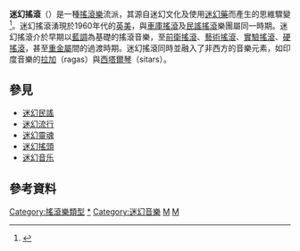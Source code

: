 {{Expand English|ga=yes|Psychedelic rock}}
{{Infobox Music genre
|name              = 迷幻搖滾
|color             = sky blue
|bgcolor           = crimson
|stylistic_origins = [[藍調搖滾|藍調搖滾]]、[[民謠搖滾|民謠搖滾]]、[[具象音樂|具象音樂]]、[[拉加|拉加]]、[[車庫搖滾|車庫搖滾]]、[[爵士乐|爵士乐]]、[[冲浪音乐|冲浪音乐]]、[[電子音樂|電子音樂]]、[[中东音乐|中东音乐]]
|cultural_origins  = 1960年代中期，[[美國|美國]]與[[英國|英國]]
|instruments       = [[電吉他|電吉他]]、[[貝斯吉他|貝斯吉他]]、[[爵士鼓|鼓]]、[[打擊樂器|打擊樂器]]、[[電子琴|電子琴]]、[[西塔爾琴|西塔爾琴]]、[[電子合成器|電子合成器]]、[[特雷門|特雷門]]等
|popularity        = 1960年代晚期達到巔峰
|derivatives       = [[前衛搖滾|前衛搖滾]]、[[新迷幻搖滾|新迷幻搖滾]]、[[即興樂團|即興樂團]]、[[德國搖滾|德國搖滾]]、[[噪音搖滾|噪音搖滾]]、[[硬搖滾|硬搖滾]]、[[重金屬音樂|重金屬]]、[[幻舞|幻舞]]、[[曼城狂熱|曼城狂熱]]、[[低頭派|低頭派]]、[[夢幻流行|夢幻流行]]、[[交響搖滾|交響搖滾]]
|subgenres         = [[Acid_rock|Acid rock]]、[[新迷幻|新迷幻音乐]]
|fusiongenres      = [[迷幻流行|迷幻流行]]、[[迷幻靈魂|迷幻靈魂]]、[[迷幻民謠|迷幻民謠]]、[[迷幻饒舌|迷幻饒舌]]
|regional_scenes   =
|other_topics      =[[嬉皮|嬉皮]]
}}
'''迷幻搖滾'''（{{lang-en|'''Psychedelic rock'''}}）是一種[[搖滾樂|搖滾樂]]流派，其源自迷幻文化及使用[[迷幻藥|迷幻藥]]而產生的思維驟變<ref>{{Cite web |url=http://www.britannica.com/psychedelic/textonly/psychedelic.html |title=Head Sounds |access-date=2009-08-08 |archive-date=2012-11-20 |archive-url=https://web.archive.org/web/20121120184847/http://www.britannica.com/psychedelic/textonly/psychedelic.html |dead-url=no }}</ref>。迷幻搖滾湧現於1960年代的[[英國|英]][[美國|美]]，與[[車庫搖滾|車庫搖滾]]及[[民謠搖滾|民謠搖滾]]樂團屬同一時期。迷幻搖滾介於早期以[[藍調|藍調]]為基礎的搖滾音樂，至[[前衛搖滾|前衛搖滾]]、[[藝術搖滾|藝術搖滾]]、[[實驗搖滾|實驗搖滾]]、[[硬搖滾|硬搖滾]]，甚至[[重金屬音樂|重金屬]]間的過渡時期。迷幻搖滾同時並融入了非西方的音樂元素，如印度音樂的[[拉格_(音樂)|拉加]]（ragas）與[[錫塔琴|西塔爾琴]]（sitars）。

== 參見 ==
*[[迷幻民謠|迷幻民謠]]
*[[迷幻流行|迷幻流行]]
*[[迷幻靈魂|迷幻靈魂]]
*[[迷幻搖頭|迷幻搖頭]]
*[[迷幻音乐|迷幻音乐]]

== 參考資料 ==
{{reflist|2}}
{{Rock}}
[[Category:搖滾樂類型|Category:搖滾樂類型]]
[[Category:迷幻搖滾|*]]
[[Category:迷幻音樂|Category:迷幻音樂]]
[[Category:美國音樂風格|M]]
[[Category:英國音樂風格|M]]